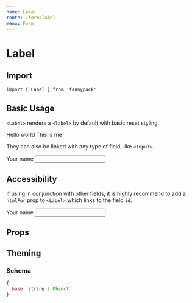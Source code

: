 ```yaml
---
name: Label
route: /form/label
menu: Form
---
```



# Label

## Import

`import { Label } from 'fannypack'`

## Basic Usage

`<Label>` renders a `<label>` by default with basic reset styling.

<Playground>
  <Label>Hello world</Label>
  This is me
</Playground>

They can also be linked with any type of field, like `<Input>`.

<Playground>
  <Label htmlFor="name">Your name</Label>
  <Input id="name" />
</Playground>

## Accessibility

If using in conjunction with other fields, it is highly recommend to add a `htmlFor` prop to `<Label>` which links to the field `id`.

<Playground>
  <Label htmlFor="name">Your name</Label>
  <Input id="name" />
</Playground>

## Props

<PropsTable component={Label} />

## Theming

### Schema

```jsx
{
  base: string | Object
}
```
